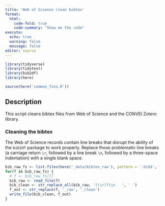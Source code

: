 ```yaml
---
title: 'Web of Science clean bibtex'
format: 
  html:
    code-fold: true
    code-summary: "Show me the code"
execute:
  echo: true
  warning: false
  message: false
editor: source
---
```


```r
library(tidyverse)
library(tidytext)
library(bib2df)
library(here)

source(here('common_fxns.R'))
```

## Description

This script cleans bibtex files from Web of Science and the CONVEI Zotero library.

### Cleaning the bibtex

The Web of Science records contain line breaks that disrupt the ability of the `bib2df` package to work properly. Replace those problematic line breaks (a carriage return `\r`, followed by a line break `\n`, followed by a three-space indentation) with a single blank space.

```r
bib_raw_fs <- list.files(here('_data/bibtex_raw'), pattern = '.bib$', full.names = TRUE)
for(f in bib_raw_fs) {
  # f <- bib_raw_fs[7]
  bib_raw <- read_file(f)
  bib_clean <- str_replace_all(bib_raw, '(\\r)?\\n   ', ' ')
  f_out <- str_replace(f, '_raw', '_clean')
  write_file(bib_clean, f_out)
}
```
